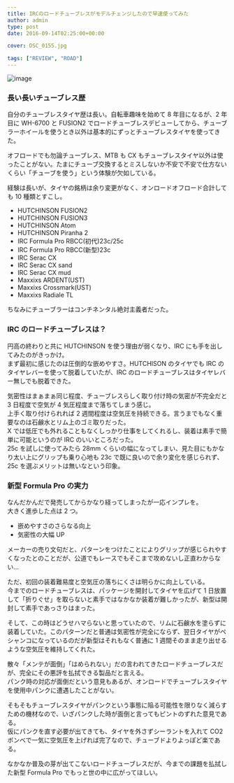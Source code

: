 ---
title: IRCのロードチューブレスがモデルチェンジしたので早速使ってみた
author: admin
type: post
date: 2016-09-14T02:25:00+00:00

cover: DSC_0155.jpg

tags: ["REVIEW", "ROAD"]
---

![image](./DSC_0155.jpg)

### 長い長いチューブレス歴

自分のチューブレスタイヤ歴は長い。自転車趣味を始めて 8 年目になるが、2 年目に WH-6700 と FUSION2 でロードチューブレスデビューしてから、チューブラーホイールを使うとき以外は基本的にずっとチューブレスタイヤを使ってきた。

オフロードでも勿論チューブレス、MTB も CX もチューブレスタイヤ以外は使ったことがない。たまにチューブ交換するとミスしないか不安で不安で仕方ないくらい「チューブを使う」という体験が欠如している。

経験は長いが、タイヤの銘柄は余り変更がなく、オンロードオフロード合計しても 10 種類とすこし。

- HUTCHINSON FUSION2
- HUTCHINSON FUSION3
- HUTCHINSON Atom
- HUTCHINSON Piranha 2
- IRC Formula Pro RBCC(初代)23c/25c
- IRC Formula Pro RBCC(新型)23c
- IRC Serac CX
- IRC Serac CX sand
- IRC Serac CX mud
- Maxxixs ARDENT(UST)
- Maxxixs Crossmark(UST)
- Maxxixs Radiale TL

ちなみにチューブラーはコンチネンタル絶対主義者だった。

### IRC のロードチューブレスは？

円高の終わりと共に HUTCHINSON を使う理由が弱くなり、IRC にも手を出してみたのがきっかけ。  
まず最初に感じたのは圧倒的な嵌めやすさ。HUTCHISON のタイヤでも IRC のタイヤレバーを使って脱着していたが、IRC のロードチューブレスはタイヤレバー無しでも脱着できた。

気密性はまぁまぁ同じ程度、チューブレスらしく取り付け時の気密が不完全だと 3 日程度で空気が 4 気圧程度まで落ちてしまう感じ。  
上手く取り付けられれば 2 週間程度は空気圧を持続できる。言うまでもなく重要なのは石鹸水とリム上のゴミ取りだった。  
X では低圧でも外れることもなくしっかり仕事をしてくれるし、装着は素手で簡単に可能というのが IRC のいいところだった。  
25c を試しに使ってみたら 28mm くらいの幅になってしまい、見た目にもかなり太い上にグリップも乗り心地も 23c で既に良いので余り変化を感じられず、25c を選ぶメリットは無いなという印象。

### 新型 Formula Pro の実力

なんだかんだで発売してからかなり経ってしまったが一応インプレを。  
大きく進歩した点は 2 つ。

- 嵌めやすさのさらなる向上
- 気密性の大幅 UP

メーカーの売り文句だと、パターンをつけたことによりグリップが感じられやすくなったとのことだが、公道でもレースでもそこまで攻めないし正直わからない…

ただ、初回の装着難易度と空気圧の落ちにくさは明らかに向上している。  
今までのロードチューブレスは、パッケージを開封してタイヤを広げて 1 日放置して「折りぐせ」を取らないと素手ではなかなか装着が難しかったが、新型は開封して素手であっさりはまった。

そして、この時はどうせハマらないと思っていたので、リムに石鹸水を塗らずに装着していた。このパターンだと普通は気密性が完全にならず、翌日タイヤがペシャンコになっているのだが新型はそれもなく普通に 1 週間そのまま走り出せるような空気圧を維持してくれた。

散々「メンテが面倒」「はめられない」だの言われてきたロードチューブレスだが、完全にその悪評を払拭できる製品だと言える。  
パンク時の対応が面倒だという意見もあるが、オンロードでチューブレスタイヤを使用中パンクに遭遇したことがない。

そもそもチューブレスタイヤがパンクという事態に陥る可能性を限りなく減らすための機材なので、いざパンクした時が面倒と言ってもピントのずれた意見である。  
仮にパンクを直す必要が出てきても、タイヤを外さずシーラントを入れて CO2 ボンベで一気に空気圧を上げれば完了なので、チューブドよりよっぽど楽である。

なかなか普及の芽が出てこないロードチューブレスだが、今までの課題を払拭した新型 Formula Pro でもっと世の中に広がってほしい。

<LinkBox
  isAmazonLink
  url="http://www.amazon.co.jp/exec/obidos/ASIN/B01E6IS6XY/gensobunya-22/ref=nosim/"
/>
